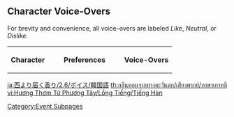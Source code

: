 {{Event Tabs
|rootpage = Spices From the West/2022-05-14
|subpage1 = Voice-Overs
}}

{{LanguageTabs|rootpage = Spices From the West/2022-05-14}}

==Character Voice-Overs==
For brevity and convenience, all voice-overs are labeled ''Like'', ''Neutral'', or ''Dislike''.
<table class="wikitable"><!--
--><tr><!--
   --><th width="75px">Character</th><!--
   --><th width="150px">Preferences</th><!--
   --><th>Voice-Overs</th><!--
--></tr><!--
   -->{{VO Search by Title|Albedo;Amber;Arataki Itto;Barbara;Beidou;Bennett;Chongyun;Diluc;Diona;Eula;Ganyu;Gorou;Hu Tao;Jean;Kaedehara Kazuha;Kaeya;Kamisato Ayaka;Kamisato Ayato;Keqing;Klee;Kujou Sara;Lisa;Mona;Ningguang;Noelle;Qiqi;Razor;Rosaria;Sangonomiya Kokomi;Sayu;Shenhe;Sucrose;Tartaglia;Thoma;Venti;Xiangling;Xiao;Xingqiu;Xinyan;Yae Miko;Yanfei;Yelan;Yoimiya;Yun Jin;Zhongli
|Receiving a Gift: I;Receiving a Gift: II;Receiving a Gift: III
|lang=ko
|format=<tr><td rowspan="3">%CC%</td><th>Like</th><td>;</td></tr><tr><th>Neutral</th><td>;</td></tr><tr><th>Dislike</th><td>;</td></tr>}}
</table>
[[Category:Event Subpages]]

[[ja:西より届く香り/2.6/ボイス/韓国語]]
[[th:กลิ่นหอมจากทางตะวันตก/เสียงพากย์/ภาษาเกาหลี]]
[[vi:Hương Thơm Từ Phương Tây/Lồng Tiếng/Tiếng Hàn]]